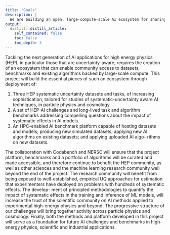 ```yaml
---
title: "Goals"
description: |
  We are building an open, large-compute-scale AI ecosystem for sharing datasets, training large models, fine-tuning those models, and hosting challenges and benchmarks. Hosting of all these datasets and benchmarks will be achieved by interfacing the NERSC HPC center to Codabench, a recently developed open-source platform, to provide a next genera- tion reproducible-science AI ecosystem. 
output:
  distill::distill_article:
    self_contained: false
    toc: false
    toc_depth: 3
---
```


Tackling the next generation of AI applications for high energy physics (HEP), in particular those that are uncertainty-aware, requires the creation of an ecosystem that can enable community access to datasets, benchmarks and existing algorithms backed by large-scale compute. This project will build the essential pieces of such an ecosystem through deployment of:

1. Three HEP systematic uncertainty datasets and tasks, of increasing sophistication, tailored for studies of systematic-uncertainty aware AI techniques, in particle physics and cosmology.
2. A set of HEP-AI challenges and long-lived task and algorithm benchmarks addressing compelling questions about the impact of systematic effects in AI models.
3. An HPC-enabled AI benchmark platform capable of hosting datasets and models; producing new simulated datasets; applying new AI algorithms on existing datasets; and applying uploaded AI algo- rithms on new datasets.
   
The collaboration with Codabench and NERSC will ensure that the project platform, benchmarks and a portfolio of algorithms will be curated and made accessible, and therefore continue to benefit the HEP community, as well as other sciences and the machine learning research community well beyond the end of the project. The research community will benefit from being exposed to well-established, empirical UQ approaches for estimation that experimenters have deployed on problems with hundreds of systematic effects. The develop- ment of principled methodologies to quantify the impact of systematic effects in the training and inference of ML models, will increase the trust of the scientific community on AI methods applied to experimental high-energy physics and beyond. The progressive structure of our challenges will bring together activity across particle physics and cosmology. Finally, both the methods and platform developed in this project will serve as a foundation for future AI challenges and benchmarks in high-energy physics, scientific and industrial applications.